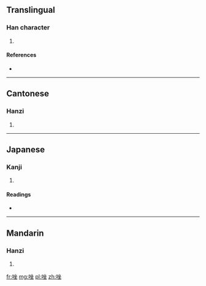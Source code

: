==Translingual==

===Han character===
{{Han char|rn=30|rad=口|as=07|sn=10|four=6801<sub>4</sub>|canj=口人人土 (ROOG)}}

# {{defn|Han|sort=口07}}

====References====
* {{Han ref|kx=0192.230|dkj=03716|hdz=10632.020|uh=5511|ud=21777|bh=D0FC|bd=53500}}

----

==Cantonese==

===Hanzi===
{{yue-hanzi|jyut=|y=jo6}}

# {{defn|lang=yue|sort=口07}}

----

==Japanese==

===Kanji===
{{ja-kanji|grade=|rs=口07}}

# {{defn|lang=ja|sort=口07}}

====Readings====
* {{ja-readings|on=[[ぜい]] (zei)|kun=}}

----

==Mandarin==

===Hanzi===
{{cmn-hanzi|pin=[[zuò]] ([[zuo4]])|wg=tso<sup>4</sup>}}

# {{defn|lang=cmn|sort=口07}}

[[fr:唑]]
[[mg:唑]]
[[pl:唑]]
[[zh:唑]]